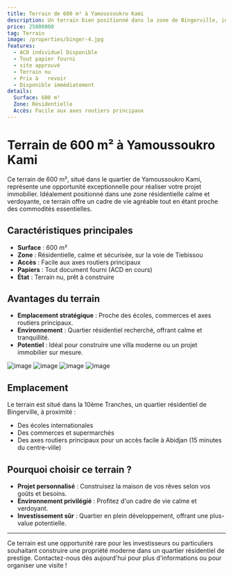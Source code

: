```yaml
---
title: Terrain de 600 m² à Yamoussoukro Kami
description: Un terrain bien positionné dans la zone de Bingerville, idéal pour votre projet immobilier.  
price: 25000000 
tag: Terrain  
image: /properties/binger-4.jpg  
features:  
  - ACD individuel Disponible
  - Tout papier fourni
  - site approuvé
  - Terrain nu
  - Prix à   revoir
  - Disponible immédiatement  
details:  
  Surface: 600 m²  
  Zone: Résidentielle  
  Accès: Facile aux axes routiers principaux  
---
```


# Terrain de 600 m² à Yamoussoukro Kami  

Ce terrain de 600 m², situé dans le quartier de Yamoussoukro Kami, représente une opportunité exceptionnelle pour réaliser votre projet immobilier. Idéalement positionné dans une zone résidentielle calme et verdoyante, ce terrain offre un cadre de vie agréable tout en étant proche des commodités essentielles.  

## Caractéristiques principales  

- **Surface** : 600 m²  
- **Zone** : Résidentielle, calme et sécurisée, sur la voie de Tiebissou  
- **Accès** : Facile aux axes routiers principaux  
- **Papiers** : Tout document fourni (ACD en cours)  
- **État** : Terrain nu, prêt à construire  

## Avantages du terrain  

- **Emplacement stratégique** : Proche des écoles, commerces et axes routiers principaux.  
- **Environnement** : Quartier résidentiel recherché, offrant calme et tranquillité.  
- **Potentiel** : Idéal pour construire une villa moderne ou un projet immobilier sur mesure.  

<div className="flex bg-red-400 gap-4 flex-wrap">  
  <img src="/properties/10eme.3.jpg" alt="image" className="w-5/12 h-80 aspect-video" />  
  <img src="/properties/10eme4.jpg" alt="image" className="w-5/12 h-80 aspect-video" />  
  <img src="/properties/10eme.2.jpg" alt="image" className="w-5/12 h-80 aspect-video" /> 
  <img src="/properties/10eme.2.jpg" alt="image" className="w-5/12 h-80 aspect-video" />  

</div>  

## Emplacement  

Le terrain est situé dans la 10ème Tranches, un quartier résidentiel de Bingerville, à proximité :  

- Des écoles internationales  
- Des commerces et supermarchés  
- Des axes routiers principaux pour un accès facile à Abidjan (15 minutes du centre-ville)  

## Pourquoi choisir ce terrain ?  

- **Projet personnalisé** : Construisez la maison de vos rêves selon vos goûts et besoins.  
- **Environnement privilégié** : Profitez d'un cadre de vie calme et verdoyant.  
- **Investissement sûr** : Quartier en plein développement, offrant une plus-value potentielle.  

---

Ce terrain est une opportunité rare pour les investisseurs ou particuliers souhaitant construire une propriété moderne dans un quartier résidentiel de prestige. Contactez-nous dès aujourd'hui pour plus d'informations ou pour organiser une visite !  